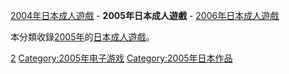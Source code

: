 {{Adultgame-YearCat}}
[[:Category:2004年日本成人遊戲|2004年日本成人遊戲]] - '''2005年日本成人遊戲''' - [[:Category:2006年日本成人遊戲|2006年日本成人遊戲]]

本分類收錄[[2005年|2005年]]的[[日本成人遊戲|日本成人遊戲]]。

[[Category:各年日本成人遊戲|2]]
[[Category:2005年电子游戏|Category:2005年电子游戏]]
[[Category:2005年日本作品|Category:2005年日本作品]]